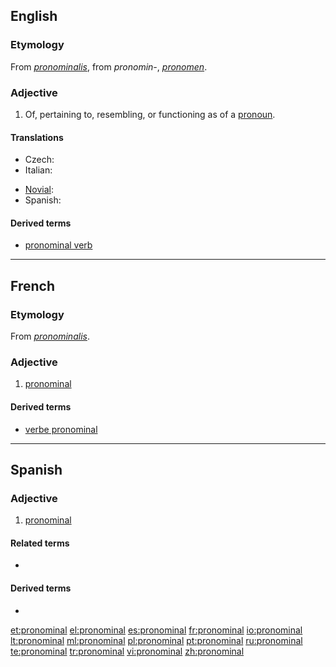 ==English==

===Etymology===
From {{etyl|LL.}} ''[[pronominalis]]'', from {{etyl|la}} ''pronomin-'', ''[[pronomen]]''.

===Adjective===
{{en-adj}}

# Of, pertaining to, resembling, or functioning as of a [[pronoun]].

====Translations====
{{trans-top|of a pronoun}}
* Czech: {{t-|cs|zájmenný}}
* Italian: {{t+|it|pronominale}}
{{trans-mid}}
* [[Novial]]: {{tø|nov|pronominal|xs=Novial}}
* Spanish: {{t+|es|pronominal}}
{{trans-bottom}}

====Derived terms====
* [[pronominal verb]]

----

==French==

===Etymology===
From {{etyl|LL.|fr}} ''[[pronominalis]]''.

===Adjective===
{{fr-adj|mp=pronominaux}}

# [[#English|pronominal]]

====Derived terms====
* [[verbe pronominal]]

----

==Spanish==

===Adjective===
{{es-adj|pl=pronominales}}

# [[#English|pronominal]]

====Related terms====
* {{l|es|pronombre}}

====Derived terms====
* {{l|es|verbo pronominal}}

[[et:pronominal]]
[[el:pronominal]]
[[es:pronominal]]
[[fr:pronominal]]
[[io:pronominal]]
[[lt:pronominal]]
[[ml:pronominal]]
[[pl:pronominal]]
[[pt:pronominal]]
[[ru:pronominal]]
[[te:pronominal]]
[[tr:pronominal]]
[[vi:pronominal]]
[[zh:pronominal]]